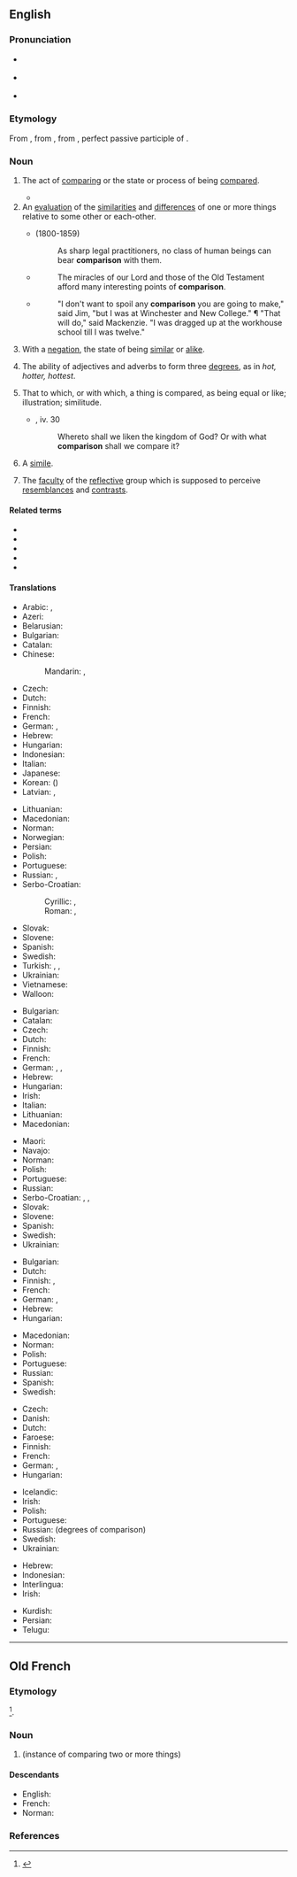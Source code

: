 ==English==
{{wikipedia|dab=comparison}}

===Pronunciation===
* {{a|GenAm}} {{IPA|/kəmˈpɛɹɪsən/|/kəmˈpæɹɪsən/|lang=en}}
* {{a|RP}} {{IPA|/kəmˈpæɹɪsən/|lang=en}}
* {{audio|en-us-comparison.ogg|Audio (US)|lang=en}}

===Etymology===
From {{etyl|fro|en}} {{m|fro|comparison}}, from {{etyl|la|en}} {{m|la|comparātiō}}, from {{m|la|comparātus}}, perfect passive participle of {{m|la|comparō}}.

===Noun===
{{en-noun|~}}

# The act of [[comparing]] or the state or process of being [[compared]].
#: {{ux|en|to bring a thing into '''comparison''' with another;&emsp; there is no '''comparison''' between them}}
#* {{quote-magazine|date=2013-07-20|volume=408|issue=8845|magazine={{w|The Economist}}
|title=[http://www.economist.com/news/science-and-technology/http://www.economist.com/news/science-and-technology/21581980-latest-research-suggests-humans-are-not-warriors-their-genes-after-all-old Old soldiers?]
|passage=Whether modern, industrial man is less or more warlike than his hunter-gatherer ancestors is impossible to determine. The machine gun is so much more lethal than the bow and arrow that '''comparisons''' are meaningless.}}
# An [[evaluation]] of the [[similarities]] and [[difference]]s of one or more things relative to some other or each-other.
#: {{ux|en|He made a careful '''comparison''' of the available products before buying anything.}}
#* {{w|Thomas Babington Macaulay, 1st Baron Macaulay|Thomas Macaulay}} (1800-1859)
#*: As sharp legal practitioners, no class of human beings can bear '''comparison''' with them.
#* {{rfdate|and other bibliographic particulars and context}} {{w|Richard Chenevix Trench}}
#*: The miracles of our Lord and those of the Old Testament afford many interesting points of '''comparison'''.
#* {{RQ:Mrxl SqrsDghtr|II}}
#*: "I don't want to spoil any '''comparison''' you are going to make," said Jim, "but I was at Winchester and New College." ¶ "That will do," said Mackenzie. "I was dragged up at the workhouse school till I was twelve.{{nb...}}"
# With a [[negation]], the state of being [[similar]] or [[alike]].
#: {{ux|en|There really is no '''comparison''' between the performance of today's computers and those of a decade ago.}}
# {{lb|en|grammar}} The ability of adjectives and adverbs to form three [[degree]]s, as in ''hot, hotter, hottest''.
# That to which, or with which, a thing is compared, as being equal or like; illustration; similitude.
#* {{w|Bible}}, {{w|Gospel of Mark|Mark}} iv. 30
#*: Whereto shall we liken the kingdom of God? Or with what '''comparison''' shall we compare it?
# {{lb|en|rhetoric}} A [[simile]].
# {{lb|en|phrenology}} The [[faculty]] of the [[reflective]] group which is supposed to perceive [[resemblance]]s and [[contrast]]s.

====Related terms====
* {{l|en|comparable}}
* {{l|en|comparative}}
* {{l|en|comparator}}
* {{l|en|compare}}
* {{l|en|suffer by comparison}}

====Translations====
{{trans-top|act of comparing or the state of being compared}}
* Arabic: {{t|ar|مُقَّارَنَة|f}}, {{t|ar|مُقَّابَلَة|f}}
* Azeri: {{t+|az|müqayisə}}
* Belarusian: {{t|be|параўна́нне|n}}
* Bulgarian: {{t+|bg|сравне́ние|n}}
* Catalan: {{t+|ca|comparació|f}}
* Chinese:
*: Mandarin: {{t+|cmn|比較|sc=Hani}}, {{t+|cmn|比较|tr=bǐjiào, bǐjiǎo|sc=Hani}}
* Czech: {{t|cs|porovnání|n}}
* Dutch: {{t+|nl|vergelijking|f}}
* Finnish: {{t+|fi|vertailu}}
* French: {{t+|fr|comparaison|f}}
* German: {{t+|de|Vergleich|m}}, {{t+|de|Komparation|f}}
* Hebrew: {{t+|he|השוואה|f|tr=hashva'á}}
* Hungarian: {{t+|hu|összehasonlítás}}
* Indonesian: {{t+|id|perbandingan}}
* Italian: {{t|it|comparazione}}
* Japanese: {{t+|ja|比較|tr=ひかく, hikaku|sc=Jpan}}
* Korean: {{t+|ko|비교|sc=Kore}} ({{t+|ko|比較|sc=Kore}})
* Latvian: {{t|lv|salīdzināšana|f}}, {{t|lv|salīdzinājums|m}}
{{trans-mid}}
* Lithuanian: {{t|lt|lyginimas|m}}
* Macedonian: {{t|mk|спо́редба|f}}
* Norman: {{t|nrf|compathaison|f}} {{qualifier|Jersey}}
* Norwegian: {{t|no|sammenligning}}
* Persian: {{t+|fa|مقایسه|tr=moqâyase/moqâyese|sc=fa-Arab}}
* Polish: {{t+|pl|porównanie|n}}
* Portuguese: {{t+|pt|comparação|f}}
* Russian: {{t+|ru|сравне́ние|n}} {{qualifier|state}}, {{t+|ru|сра́внивание|n}} {{qualifier|process}}
* Serbo-Croatian:
*: Cyrillic: {{t|sh|поређење|n|sc=Cyrl}}, {{t|sh|успоредба|f|sc=Cyrl}}
*: Roman: {{t|sh|poređenje|n}}, {{t+|sh|usporedba|f}}
* Slovak: {{t|sk|porovnanie|n}}
* Slovene: {{t|sl|primerjava|f}}
* Spanish: {{t+|es|comparación|f}}
* Swedish: {{t+|sv|jämförelse|c}}
* Turkish: {{t+|tr|karşılaştırma}}, {{t+|tr|mukayese}}, {{t+|tr|salıştırma}}
* Ukrainian: {{t|uk|порі́вняння|n}}
* Vietnamese: {{t+|vi|so sánh|alt=sự so sánh}}
* Walloon: {{t+|wa|rimetaedje}}
{{trans-bottom}}

{{trans-top|evaluation of the similarities and differences of two (or more) things}}
* Bulgarian: {{t+|bg|сравне́ние|n}}
* Catalan: {{t+|ca|comparació|f}}
* Czech: {{t|cs|porovnání|n}}
* Dutch: {{t+|nl|vergelijking|f}}
* Finnish: {{t+|fi|vertailu}}
* French: {{t+|fr|comparaison|f}}
* German: {{t+|de|Vergleich|m}}, {{t|de|Abgleich|m}}, {{t+|de|Gegenüberstellung|f}}
* Hebrew: {{t+|he|השוואה|tr=hashva'á}}
* Hungarian: {{t+|hu|összehasonlítás}}
* Irish: {{t+|ga|comparáid|f}}
* Italian: {{t|it|comparazione}}
* Lithuanian: {{t+|lt|palyginimas|m}}
* Macedonian: {{t|mk|спо́редба|f}}
{{trans-mid}}
* Maori: {{t|mi|whakaritenga}}
* Navajo: {{t|nv|ałhąąh sinil}}
* Norman: {{t|nrf|compathaison|f}} {{qualifier|Jersey}}
* Polish: {{t+|pl|porównanie|n}}
* Portuguese: {{t+|pt|comparação|f}}
* Russian: {{t+|ru|сравне́ние|n}}
* Serbo-Croatian: {{t+|sh|usporedba}}, {{t|sh|поређење}}, {{t|sh|успоредба}}
* Slovak: {{t|sk|porovnanie|n}}
* Slovene: {{t|sl|primerjava|f}}
* Spanish: {{t+|es|comparación|f}}
* Swedish: {{t+|sv|jämförelse|c}}
* Ukrainian: {{t|uk|порі́вняння|n}}
{{trans-bottom}}

{{trans-top|state of being similar or alike}}
* Bulgarian: {{t+|bg|сходство|n}}
* Dutch: {{t+|nl|gelijkenis}}
* Finnish: {{t+|fi|samanlaisuus}}, {{t+|fi|samankaltaisuus}}
* French: {{t+|fr|comparaison|f}}
* German: {{t|de|Abgleich|m}}, {{t|de|Vergleichbarkeit|f}}
* Hebrew: {{t+|he|השוואה|f|tr=hashva'á}}
* Hungarian: {{t+|hu|hasonlóság}}
{{trans-mid}}
* Macedonian: {{t|mk|сли́чност|f}}
* Norman: {{t|nrf|compathaison|f}}
* Polish: {{t+|pl|porównanie|n}}
* Portuguese: {{t+|pt|comparação|f}}
* Russian: {{t+|ru|сравне́ние|n}}
* Spanish: {{t+|es|comparación|f}} {{qualifier|rethoric}}
* Swedish: {{t+|sv|likhet|c}}
{{trans-bottom}}

{{trans-top|ability of adjectives and adverbs to form three degrees}}
* Czech: {{t|cs|stupňování|n}}
* Danish: {{t|da|gradbøjning|c}}
* Dutch: {{t|nl| trappen van vergelijking|p|m}}
* Faroese: {{t|fo|stigbending|f}}
* Finnish: {{t+|fi|komparaatio}}
* French: {{t|fr|[[degré|degrés]] [[de]] [[comparaison]]}} {{qualifier|degrees of comparison}}
* German: {{t+|de|Komparation}}, {{t+|de|Steigerung|f}}
* Hungarian: {{t+|hu|fokozás}}
{{trans-mid}}
* Icelandic: {{t|is|stigbreyting|f}}
* Irish: {{t+|ga|comparáid|f}}
* Polish: {{t|pl|stopniowanie|n}}
* Portuguese: {{t+|pt|comparação|f}}
* Russian: {{t|ru|[[степень|сте́пени]] [[сравнение|сравне́ния]]|f-p}} (degrees of comparison)
* Swedish: {{t+|sv|komparation|c}}
* Ukrainian: {{t|uk|ступе́ні порі́вняння|f-p}}
{{trans-bottom}}

{{checktrans-top}}
* Hebrew: {{t+check|he|השוואה||f|tr=hashvaa|sc=Hebr}}
* Indonesian: {{t+check|id|banding|alt=perbandingan}}
* Interlingua: {{t-check|ia|comparation}}
* Irish: {{t-check|ga|comórtas|m}}
{{trans-mid}}
* Kurdish: {{t-check|ku|به‌راورد|sc=ku-Arab}}
* Persian: {{t+check|fa|همسنجی|tr=Hamsanji|sc=fa-Arab}}
* Telugu: {{t+check|te|పోలిక|tr=polika|sc=Telu}}
{{trans-bottom}}

----

==Old French==

===Etymology===
{{borrowing|fro|la|comparātiō}}<ref>{{R:TLFi|comparaison|etym=1}}</ref>.

===Noun===
{{fro-noun|f}}

# {{l|en|comparison}} (instance of comparing two or more things)

====Descendants====
* English: {{l|en|comparison}} {{qualifier|borrowed}}
* French: {{l|fr|comparaison}}
* Norman: {{l|nrf|compathaison}}

===References===
<references/>